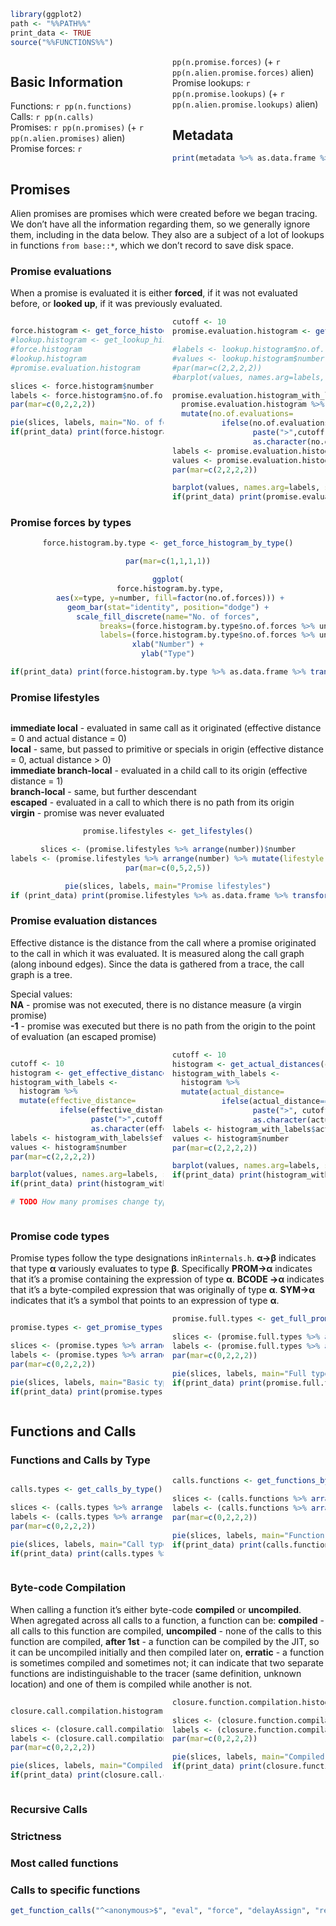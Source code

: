 <style>
  .col2 {
    columns: 2 200px;         /* number of columns and width in pixels*/
    -webkit-columns: 2 200px; /* chrome, safari */
    -moz-columns: 2 200px;    /* firefox */
  }
  
   div.together {
    display: inline-block;
    width: 100%;
 }
</style>

```r
library(ggplot2)
path <- "%%PATH%%"
print_data <- TRUE
source("%%FUNCTIONS%%")
```

<div class="col2">
<div class="together">
## Basic Information

Functions: `r pp(n.functions)`  
Calls: `r pp(n.calls)`  
Promises: `r pp(n.promises)` (+ `r pp(n.alien.promises)` alien)  
Promise forces: `r pp(n.promise.forces)` (+ `r pp(n.alien.promise.forces)` alien)  
Promise lookups: `r pp(n.promise.lookups)` (+ `r pp(n.alien.promise.lookups)` alien)  
</div>

## Metadata

```r
print(metadata %>% as.data.frame %>% unique, row.names=FALSE, use.names=FALSE)
```

</div>

## Promises

Alien promises are promises which were created before we began tracing. We don't have all the information regarding them, so we generally ignore them, including in the data below. They also are a subject of a lot of lookups in functions `from base::*`, which we don't record to save disk space.

### Promise evaluations

When a promise is evaluated it is either **forced**, if it was not evaluated before, or **looked up**, if it was previously evaluated.

<div class="col2">
<div class="together">
``` r
force.histogram <- get_force_histogram()
#lookup.histogram <- get_lookup_histogram()
#force.histogram
#lookup.histogram
#promise.evaluation.histogram

slices <- force.histogram$number
labels <- force.histogram$no.of.forces
par(mar=c(0,2,2,2))

pie(slices, labels, main="No. of forces")
if(print_data) print(force.histogram %>% as.data.frame %>% transform(number=pp(number)), row.names=FALSE)
```
</div>

<!--div class="together"-->
``` r
cutoff <- 10
promise.evaluation.histogram <- get_promise_evaluation_histogram(cutoff=cutoff)

#labels <- lookup.histogram$no.of.lookups
#values <- lookup.histogram$number
#par(mar=c(2,2,2,2))
#barplot(values, names.arg=labels, space=0, main="No. of lookups")

promise.evaluation.histogram_with_labels <-
  promise.evaluation.histogram %>% 
  mutate(no.of.evaluations=
           ifelse(no.of.evaluations==Inf, 
                  paste(">",cutoff, sep=""),
                  as.character(no.of.evaluations)))
labels <- promise.evaluation.histogram_with_labels$no.of.evaluations
values <- promise.evaluation.histogram$number
par(mar=c(2,2,2,2))

barplot(values, names.arg=labels, space=0, main="No. of evaluations (forces + lookups)")
if(print_data) print(promise.evaluation.histogram_with_labels %>% as.data.frame %>% transform(number=pp(number)), row.names=FALSE)
```
<!--/div-->
</div>

### Promise forces by types

<center>
``` r
force.histogram.by.type <- get_force_histogram_by_type()

par(mar=c(1,1,1,1))

ggplot(
  force.histogram.by.type, 
  aes(x=type, y=number, fill=factor(no.of.forces))) + 
geom_bar(stat="identity", position="dodge") +
scale_fill_discrete(name="No. of forces",
                    breaks=(force.histogram.by.type$no.of.forces %>% unique),
                    labels=(force.histogram.by.type$no.of.forces %>% unique)) +
xlab("Number") +
ylab("Type")

if(print_data) print(force.histogram.by.type %>% as.data.frame %>% transform(number=pp(number)), row.names=FALSE)
```
</center>

### Promise lifestyles


``` r

```

<!--div class="col2"-->

**immediate local** - evaluated in same call as it originated (effective distance = 0 and actual distance = 0)  
**local** - same, but passed to primitive or specials in origin (effective distance = 0, actual distance > 0)  
**immediate branch-local** - evaluated in a child call to its origin (effective distance = 1)  
**branch-local** - same, but further descendant  
**escaped** - evaluated in a call to which there is no path from its origin  
**virgin** - promise was never evaluated

<center>
``` r
promise.lifestyles <- get_lifestyles()

slices <- (promise.lifestyles %>% arrange(number))$number
labels <- (promise.lifestyles %>% arrange(number) %>% mutate(lifestyle = ifelse(percent>1, lifestyle, "")))$lifestyle
par(mar=c(0,5,2,5))

pie(slices, labels, main="Promise lifestyles")
if (print_data) print(promise.lifestyles %>% as.data.frame %>% transform(number=pp(number)), row.names=FALSE)
```
</center>
<!--/div-->

### Promise evaluation distances

Effective distance is the distance from the call where a promise originated to the call in which it was evaluated. It is measured along the call graph (along inbound edges).  Since the data is gathered from a trace, the call graph is a tree.

Special values:  
**NA** - promise was not executed, there is no distance measure (a virgin promise)  
**-1** - promise was executed but there is no path from the origin to the point of evaluation (an escaped promise)    

<div class="col2">
<div class="together">
``` r
cutoff <- 10
histogram <- get_effective_distances(cutoff=cutoff)
histogram_with_labels <- 
  histogram %>% 
  mutate(effective_distance=
           ifelse(effective_distance==Inf, 
                  paste(">",cutoff, sep=""),
                  as.character(effective_distance)))
labels <- histogram_with_labels$effective_distance
values <- histogram$number
par(mar=c(2,2,2,2))

barplot(values, names.arg=labels, space=0, main="Effective distances")
if(print_data) print(histogram_with_labels %>% as.data.frame %>% transform(number=pp(number)), row.names=FALSE)

# TODO How many promises change types between creation and evaluation????
```
</div>

<!--div class="together"-->
``` r
cutoff <- 10
histogram <- get_actual_distances(cutoff=cutoff)
histogram_with_labels <- 
  histogram %>% 
  mutate(actual_distance=
           ifelse(actual_distance==Inf, 
                  paste(">", cutoff, sep=""), 
                  as.character(actual_distance)))
labels <- histogram_with_labels$actual_distance
values <- histogram$number
par(mar=c(2,2,2,2))

barplot(values, names.arg=labels, space=0, main="Actual distances")
if(print_data) print(histogram_with_labels %>% as.data.frame %>% transform(number=pp(number)), row.names=FALSE)
```
<!--/div-->
</div>

### Promise code types

Promise types follow the type designations in``Rinternals.h``.
**α→β** indicates that type **α** variously evaluates to type **β**.
Specifically **PROM→α** indicates that it's a promise containing the expression of type **α**. 
**BCODE →α** indicates that it's a byte-compiled expression that was originally of type **α**.
**SYM→α** indicates that it's a symbol that points to an expression of type **α**.

<div class="col2">
<div class="together">
``` r
promise.types <- get_promise_types(cutoff=NA)

slices <- (promise.types %>% arrange(number))$number
labels <- (promise.types %>% arrange(number) %>% mutate(type = ifelse(percent>1, type, "")))$type
par(mar=c(0,2,2,2))

pie(slices, labels, main="Basic types")
if(print_data) print(promise.types %>% as.data.frame %>% transform(number=pp(number)), row.names=FALSE)
```
</div>

<!--div class="together"-->
``` r
promise.full.types <- get_full_promise_types(cutoff=1)

slices <- (promise.full.types %>% arrange(number))$number
labels <- (promise.full.types %>% arrange(number) %>% mutate(type = ifelse(percent>1, type, "")))$type
par(mar=c(0,2,2,2))

pie(slices, labels, main="Full types")
if(print_data) print(promise.full.types %>% as.data.frame %>% transform(number=pp(number)), row.names=FALSE)
```
<!--/div-->
</div>

## Functions and Calls

### Functions and Calls by Type

<div class="col2">
<div class="together">
```r
calls.types <- get_calls_by_type()

slices <- (calls.types %>% arrange(number))$number
labels <- (calls.types %>% arrange(number) %>% mutate(type = ifelse(percent>1, type, "")))$type
par(mar=c(0,2,2,2))

pie(slices, labels, main="Call types")
if(print_data) print(calls.types %>% as.data.frame %>% transform(number=pp(number)), row.names=FALSE)
```
</div>

```r
calls.functions <- get_functions_by_type()

slices <- (calls.functions %>% arrange(number))$number
labels <- (calls.functions %>% arrange(number) %>% mutate(type = ifelse(percent>1, type, "")))$type
par(mar=c(0,2,2,2))

pie(slices, labels, main="Function types")
if(print_data) print(calls.functions %>% as.data.frame %>% transform(number=pp(number)), row.names=FALSE)
```
</div>

### Byte-code Compilation

When calling a function it's either byte-code **compiled** or **uncompiled**. When agregated across all calls to a function, a function can be:
**compiled** - all calls to this function are compiled,
**uncompiled** - none of the calls to this function are compiled,
**after 1st** - a function can be compiled by the JIT, so it can be uncompiled initially and then compiled later on,
**erratic** - a function is sometimes compiled and sometimes not; it can indicate that two separate functions are indistinguishable to the tracer (same definition, unknown location) and one of them is compiled while another is not.


<div class="col2">
``` r
closure.call.compilation.histogram <- get_call_compilation_histogram_by_type("closure") %>% rename(percent = percent_within_type)

slices <- (closure.call.compilation.histogram)$number
labels <- (closure.call.compilation.histogram)$compiled
par(mar=c(0,2,2,2))

pie(slices, labels, main="Compiled closures (calls)")
if(print_data) print(closure.call.compilation.histogram %>% as.data.frame %>% transform(number=pp(number)), row.names=FALSE)
```
<div class="together">

</div>
<!--div class="together"-->
``` r
closure.function.compilation.histogram <- get_function_compilation_histogram_by_type_actual("closure") %>% rename(percent = percent_within_type)

slices <- (closure.function.compilation.histogram)$number
labels <- (closure.function.compilation.histogram %>% mutate(type = ifelse(percent>1, compiled, "")))$compiled
par(mar=c(0,2,2,2))

pie(slices, labels, main="Compiled closures (functions)")
if(print_data) print(closure.function.compilation.histogram %>% as.data.frame %>% transform(number=pp(number)), row.names=FALSE)
```
<!--/div-->
</div>

### Recursive Calls



### Strictness

### Most called functions



### Calls to specific functions

```r
get_function_calls("^<anonymous>$", "eval", "force", "delayAssign", "return") %>% data.frame %>% transform(number=pp(number)) %>% print(., row.names=FALSE)
```




